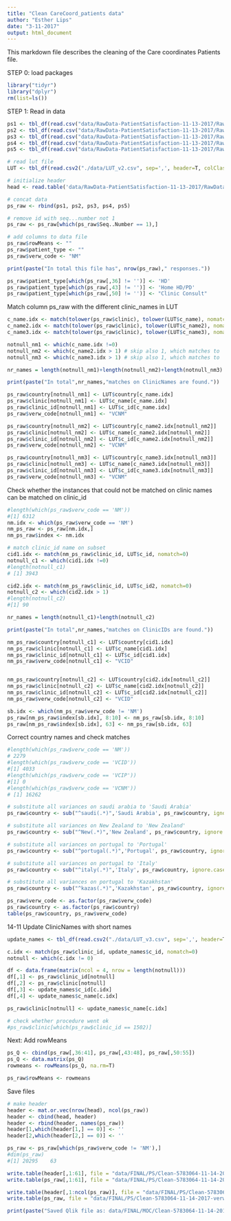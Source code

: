 ```yaml
---
title: "Clean CareCoord_patients data"
author: "Esther Lips"
date: "3-11-2017"
output: html_document
---
```

This markdown file describes the cleaning of the Care coordinates Patients file.

STEP 0: load packages
```r
library("tidyr")
library("dplyr")
rm(list=ls())
```

STEP 1: Read in data

```r
ps1 <- tbl_df(read.csv("data/RawData-PatientSatisfaction-11-13-2017/RawData-Part-1-5783064-11-13-2017-1510643044891.csv", skip = 2, colClasses = "character"))
ps2 <- tbl_df(read.csv("data/RawData-PatientSatisfaction-11-13-2017/RawData-Part-2-5783064-11-13-2017-1510643091066.csv", skip = 2, colClasses = "character"))
ps3 <- tbl_df(read.csv("data/RawData-PatientSatisfaction-11-13-2017/RawData-Part-3-5783064-11-13-2017-1510643136856.csv", skip = 2, colClasses = "character"))
ps4 <- tbl_df(read.csv("data/RawData-PatientSatisfaction-11-13-2017/RawData-Part-4-5783064-11-13-2017-1510643181827.csv", skip = 2, colClasses = "character"))
ps5 <- tbl_df(read.csv("data/RawData-PatientSatisfaction-11-13-2017/RawData-Part-5-5783064-11-13-2017-1510643224551.csv", skip = 2, colClasses = "character"))

# read lut file
LUT <- tbl_df(read.csv2("./data/LUT_v2.csv", sep=',', header=T, colClasses = "character"))

# initialize header
head <- read.table('data/RawData-PatientSatisfaction-11-13-2017/RawData-Part-1-5783064-11-13-2017-1510643044891.csv', nrows = 2, header = FALSE, sep =',', stringsAsFactors = FALSE)

# concat data
ps_raw <- rbind(ps1, ps2, ps3, ps4, ps5)

# remove id with seq...number not 1
ps_raw <- ps_raw[which(ps_raw$Seq..Number == 1),]

# add columns to data file
ps_raw$rowMeans <- ""
ps_raw$patient_type <- ""
ps_raw$verw_code <- "NM"

print(paste("In total this file has", nrow(ps_raw)," responses."))
```

```r
ps_raw$patient_type[which(ps_raw[,36] != '')] <- 'HD'
ps_raw$patient_type[which(ps_raw[,43] != '')] <- 'Home HD/PD'
ps_raw$patient_type[which(ps_raw[,50] != '')] <- "Clinic Consult"
```

Match column ps_raw with the different clinic_names in LUT

```r
c_name.idx <- match(tolower(ps_raw$clinic), tolower(LUT$c_name), nomatch=0)
c_name2.idx <- match(tolower(ps_raw$clinic), tolower(LUT$c_name2), nomatch=0) 
c_name3.idx <- match(tolower(ps_raw$clinic), tolower(LUT$c_name3), nomatch=0)

notnull_nm1 <- which(c_name.idx !=0)
notnull_nm2 <- which(c_name2.idx > 1) # skip also 1, which matches to ''
notnull_nm3 <- which(c_name3.idx > 1) # skip also 1, which matches to ''

nr_names = length(notnull_nm1)+length(notnull_nm2)+length(notnull_nm3)

print(paste("In total",nr_names,"matches on ClinicNames are found."))
```
```r
ps_raw$country[notnull_nm1] <- LUT$country[c_name.idx]
ps_raw$clinic[notnull_nm1] <- LUT$c_name[c_name.idx]
ps_raw$clinic_id[notnull_nm1] <- LUT$c_id[c_name.idx]
ps_raw$verw_code[notnull_nm1] <- "VCNM"

ps_raw$country[notnull_nm2] <- LUT$country[c_name2.idx[notnull_nm2]]
ps_raw$clinic[notnull_nm2] <- LUT$c_name[c_name2.idx[notnull_nm2]]
ps_raw$clinic_id[notnull_nm2] <- LUT$c_id[c_name2.idx[notnull_nm2]]
ps_raw$verw_code[notnull_nm2] <- "VCNM"

ps_raw$country[notnull_nm3] <- LUT$country[c_name3.idx[notnull_nm3]]
ps_raw$clinic[notnull_nm3] <- LUT$c_name[c_name3.idx[notnull_nm3]]
ps_raw$clinic_id[notnull_nm3] <- LUT$c_id[c_name3.idx[notnull_nm3]]
ps_raw$verw_code[notnull_nm3] <- "VCNM"
```

Check whether the instances that could not be matched on clinic names can be matched on clinic_id

```r
#length(which(ps_raw$verw_code == 'NM'))
#[1] 6312
nm.idx <- which(ps_raw$verw_code == 'NM')
nm_ps_raw <- ps_raw[nm.idx,]
nm_ps_raw$index <- nm.idx

# match clinic_id name on subset
cid1.idx <- match(nm_ps_raw$clinic_id, LUT$c_id, nomatch=0)
notnull_c1 <- which(cid1.idx !=0)
#length(notnull_c1)
# [1] 3943

cid2.idx <- match(nm_ps_raw$clinic_id, LUT$c_id2, nomatch=0)
notnull_c2 <- which(cid2.idx > 1)
#length(notnull_c2)
#[1] 90

nr_names = length(notnull_c1)+length(notnull_c2)

print(paste("In total",nr_names,"matches on ClinicIDs are found."))
```

```r
nm_ps_raw$country[notnull_c1] <- LUT$country[cid1.idx]
nm_ps_raw$clinic[notnull_c1] <- LUT$c_name[cid1.idx]
nm_ps_raw$clinic_id[notnull_c1] <- LUT$c_id[cid1.idx]
nm_ps_raw$verw_code[notnull_c1] <- "VCID"


nm_ps_raw$country[notnull_c2] <- LUT$country[cid2.idx[notnull_c2]]
nm_ps_raw$clinic[notnull_c2] <- LUT$c_name[cid2.idx[notnull_c2]]
nm_ps_raw$clinic_id[notnull_c2] <- LUT$c_id[cid2.idx[notnull_c2]]
nm_ps_raw$verw_code[notnull_c2] <- "VCID"

sb.idx <- which(nm_ps_raw$verw_code != 'NM')
ps_raw[nm_ps_raw$index[sb.idx], 8:10] <- nm_ps_raw[sb.idx, 8:10]
ps_raw[nm_ps_raw$index[sb.idx], 63] <- nm_ps_raw[sb.idx, 63]

```

Correct country names and check matches

```r
#length(which(ps_raw$verw_code == 'NM'))
# 2279
#length(which(ps_raw$verw_code == 'VCID'))
#[1] 4033
#length(which(ps_raw$verw_code == 'VCIP'))
#[1] 0
#length(which(ps_raw$verw_code == 'VCNM'))
# [1] 16262

# substitute all variances on saudi arabia to 'Saudi Arabia'
ps_raw$country <- sub("^saudi(.*)",'Saudi Arabia', ps_raw$country, ignore.case = TRUE)

# substitute all variances on New Zealand to 'New Zealand'
ps_raw$country <- sub("^New(.*)",'New Zealand', ps_raw$country, ignore.case = TRUE)

# substitute all variances on portugal to 'Portugal'
ps_raw$country <- sub("^portugal(.*)",'Portugal', ps_raw$country, ignore.case = TRUE)

# substitute all variances on portugal to 'Italy'
ps_raw$country <- sub("^italy(.*)",'Italy', ps_raw$country, ignore.case = TRUE)

# substitute all variances on portugal to 'Kazakhstan'
ps_raw$country <- sub("^kazas(.*)",'Kazakhstan', ps_raw$country, ignore.case = TRUE)

ps_raw$verw_code <- as.factor(ps_raw$verw_code)
ps_raw$country <- as.factor(ps_raw$country)
table(ps_raw$country, ps_raw$verw_code)
```
14-11 Update ClinicNames with short names

```r
update_names <- tbl_df(read.csv2("./data/LUT_v3.csv", sep=',', header=T, colClasses = "character"))

c.idx <- match(ps_raw$clinic_id, update_names$c_id, nomatch=0)
notnull <- which(c.idx != 0)

df <- data.frame(matrix(ncol = 4, nrow = length(notnull)))
df[,1] <- ps_raw$clinic_id[notnull]
df[,2] <- ps_raw$clinic[notnull]
df[,3] <- update_names$c_id[c.idx]
df[,4] <- update_names$c_name[c.idx]

ps_raw$clinic[notnull] <- update_names$c_name[c.idx]

# check whether procedure went ok
#ps_raw$clinic[which(ps_raw$clinic_id == 1502)]
```


Next: Add rowMeans

```r
ps_Q <- cbind(ps_raw[,36:41], ps_raw[,43:48], ps_raw[,50:55])
ps_Q <- data.matrix(ps_Q)
rowmeans <- rowMeans(ps_Q, na.rm=T)

ps_raw$rowMeans <- rowmeans
```

Save files

```r
# make header
header <- mat.or.vec(nrow(head), ncol(ps_raw))
header <- cbind(head, header)
header <- rbind(header, names(ps_raw))
header[1,which(header[1,] == 0)] <- ''
header[2,which(header[2,] == 0)] <- ''

ps_raw <- ps_raw[which(ps_raw$verw_code != 'NM'),]
#dim(ps_raw)
#[1] 20295    63

write.table(header[,1:61], file = "data/FINAL/PS/Clean-5783064-11-14-2017.csv", row.names=F, col.names=F,fileEncoding = "UTF-8",sep=',')
write.table(ps_raw[,1:61], file = "data/FINAL/PS/Clean-5783064-11-14-2017.csv", row.names=F, col.names=F,fileEncoding = "UTF-8", append=T, sep=',')

write.table(header[,1:ncol(ps_raw)], file = "data/FINAL/PS/Clean-5783064-11-14-2017-verwerkingcode.csv", row.names=F, col.names=F,fileEncoding = "UTF-8",sep=',')
write.table(ps_raw, file = "data/FINAL/PS/Clean-5783064-11-14-2017-verwerkingcode.csv", row.names=F, col.names=F,fileEncoding = "UTF-8", append=T, sep=',')

print(paste("Saved Qlik file as: data/FINAL/MOC/Clean-5783064-11-14-2017.csv"))
```